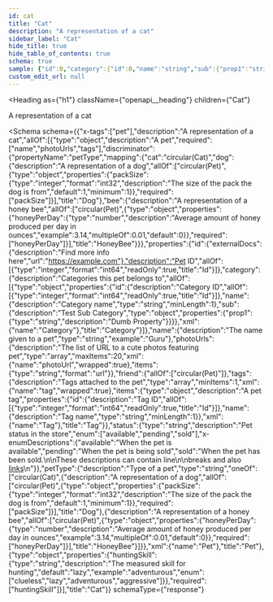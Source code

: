 ```yaml
---
id: cat
title: "Cat"
description: "A representation of a cat"
sidebar_label: "Cat"
hide_title: true
hide_table_of_contents: true
schema: true
sample: {"id":0,"category":{"id":0,"name":"string","sub":{"prop1":"string"}},"name":"Guru","photoUrls":["string"],"friend":{},"tags":[{"id":0,"name":"string"}],"status":"available","huntingSkill":"adventurous"}
custom_edit_url: null
---
```



<Heading
  as={"h1"}
  className={"openapi__heading"}
  children={"Cat"}
>
</Heading>



A representation of a cat

<Schema
  schema={{"x-tags":["pet"],"description":"A representation of a cat","allOf":[{"type":"object","description":"A pet","required":["name","photoUrls","tags"],"discriminator":{"propertyName":"petType","mapping":{"cat":"circular(Cat)","dog":{"description":"A representation of a dog","allOf":["circular(Pet)",{"type":"object","properties":{"packSize":{"type":"integer","format":"int32","description":"The size of the pack the dog is from","default":1,"minimum":1}},"required":["packSize"]}],"title":"Dog"},"bee":{"description":"A representation of a honey bee","allOf":["circular(Pet)",{"type":"object","properties":{"honeyPerDay":{"type":"number","description":"Average amount of honey produced per day in ounces","example":3.14,"multipleOf":0.01,"default":0}},"required":["honeyPerDay"]}],"title":"HoneyBee"}}},"properties":{"id":{"externalDocs":{"description":"Find more info here","url":"https://example.com"},"description":"Pet ID","allOf":[{"type":"integer","format":"int64","readOnly":true,"title":"Id"}]},"category":{"description":"Categories this pet belongs to","allOf":[{"type":"object","properties":{"id":{"description":"Category ID","allOf":[{"type":"integer","format":"int64","readOnly":true,"title":"Id"}]},"name":{"description":"Category name","type":"string","minLength":1},"sub":{"description":"Test Sub Category","type":"object","properties":{"prop1":{"type":"string","description":"Dumb Property"}}}},"xml":{"name":"Category"},"title":"Category"}]},"name":{"description":"The name given to a pet","type":"string","example":"Guru"},"photoUrls":{"description":"The list of URL to a cute photos featuring pet","type":"array","maxItems":20,"xml":{"name":"photoUrl","wrapped":true},"items":{"type":"string","format":"url"}},"friend":{"allOf":["circular(Pet)"]},"tags":{"description":"Tags attached to the pet","type":"array","minItems":1,"xml":{"name":"tag","wrapped":true},"items":{"type":"object","description":"A pet tag","properties":{"id":{"description":"Tag ID","allOf":[{"type":"integer","format":"int64","readOnly":true,"title":"Id"}]},"name":{"description":"Tag name","type":"string","minLength":1}},"xml":{"name":"Tag"},"title":"Tag"}},"status":{"type":"string","description":"Pet status in the store","enum":["available","pending","sold"],"x-enumDescriptions":{"available":"When the pet is available","pending":"When the pet is being sold","sold":"When the pet has been sold.\n\nThese descriptions can contain line\n\nbreaks and also [links](https://docusaurus.io/)\n"}},"petType":{"description":"Type of a pet","type":"string","oneOf":["circular(Cat)",{"description":"A representation of a dog","allOf":["circular(Pet)",{"type":"object","properties":{"packSize":{"type":"integer","format":"int32","description":"The size of the pack the dog is from","default":1,"minimum":1}},"required":["packSize"]}],"title":"Dog"},{"description":"A representation of a honey bee","allOf":["circular(Pet)",{"type":"object","properties":{"honeyPerDay":{"type":"number","description":"Average amount of honey produced per day in ounces","example":3.14,"multipleOf":0.01,"default":0}},"required":["honeyPerDay"]}],"title":"HoneyBee"}]}},"xml":{"name":"Pet"},"title":"Pet"},{"type":"object","properties":{"huntingSkill":{"type":"string","description":"The measured skill for hunting","default":"lazy","example":"adventurous","enum":["clueless","lazy","adventurous","aggressive"]}},"required":["huntingSkill"]}],"title":"Cat"}}
  schemaType={"response"}
>
  
</Schema>
            